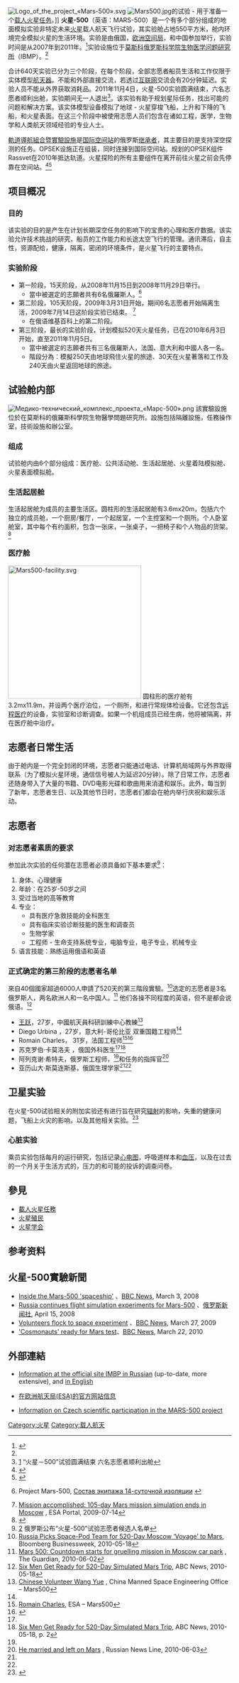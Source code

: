 {{noteTA
|G1=unit
|G2=IT
|G3=Aero
|G4=Astronomy
}}
{{Expand|time=2010-05-20}}
[[File:Logo_of_the_project_«Mars-500».svg|thumb]]
[[File:Mars500.jpg|thumb]]的试验 - 用于准备一个[[载人火星任务|载人火星任务]]。]]
'''火星-500'''（英语：MARS-500）是一个有多个部分组成的地面模拟实验非特定未来[[火星|火星]]载人航天飞行试验，其实验舱占地550平方米，舱内环境完全模拟火星的生活环境。实验是由俄国，[[欧洲空间局|欧洲空间局]]，和中国参加举行，实验时间是从2007年到2011年。<ref name="lenta.ru">{{Cite web |url=http://lenta.ru/articles/2011/11/04/mars500/ |title=В Москве завершилась 520-дневная репетиция полета на Марс |accessdate=2014-01-25 |archive-date=2014-02-01 |archive-url=https://web.archive.org/web/20140201203624/http://lenta.ru/articles/2011/11/04/mars500/ |dead-url=no }}</ref>实验设施位于[[莫斯科|莫斯科]][[俄罗斯科学院|俄罗斯科学院]][[俄罗斯科学院医学生物问题研究所|生物医学问题研究所]]（IBMP）。<ref name="lenta.ru" /> 

合计640天实验已分为三个阶段，在每个阶段，全部志愿者船员生活和工作仅限于实体模型[[航天器|航天器]]。不能和外部直接交流，若透过[[互联网|互联网]]交流会有20分钟延迟。实验人员不能从外界获取消耗品。2011年11月4日，火星-500实验圆满结束，六名志愿者顺利出舱，实验期间无一人退出<ref>[http://news.ifeng.com/world/detail_2011_11/05/10434449_0.shtml] {{Wayback|url=http://news.ifeng.com/world/detail_2011_11/05/10434449_0.shtml |date=20140201221519 }}“火星－500”试验圆满结束 六名志愿者顺利出舱</ref>。该实验有助于规划星际任务，找出可能的问题和解决方案。该实体模型设备模拟了地球 - 火星穿梭飞船，上升和下降的飞船，和火星表面。在这三个阶段中被使用志愿人员们包含在诸如工程，医学，生物学和人类航天领域经验的专业人士。

[[軌道導航組合暨實驗設施|軌道導航組合暨實驗設施]]是[[国际空间站|国际空间站]]的俄罗斯[[空间站|继承者]]，其主要目的是支持深空探测的任务。OPSEK设施正在组装，同时连接到国际空间站。规划的OPSEK组件Rassvet在2010年抵达轨道。火星探险的所有主要组件在离开前往火星之前会先停靠在空间站。<ref name="russianspaceweb">{{cite web|url=http://www.russianspaceweb.com/opsek.html|title=Orbital Piloted Assembly and Experiment Complex|last=Zak|first=Anataloy|date=2009-07-03|publisher=Russianspaceweb.com|accessdate=2009-07-04|archive-date=2016-03-22|archive-url=https://web.archive.org/web/20160322085643/http://www.russianspaceweb.com/opsek.html|dead-url=no}}</ref><ref name="bbc">{{cite news|url=http://news.bbc.co.uk/2/hi/science/nature/8064060.stm|title=Russia 'to save its ISS modules'|date=2009-05-22|publisher=BBC News|accessdate=2009-07-04|archive-date=2018-05-25|archive-url=https://web.archive.org/web/20180525153814/http://news.bbc.co.uk/2/hi/science/nature/8064060.stm|dead-url=no}}</ref>

==项目概况==
===目的===
该实验的目的是产生在计划长期深空任务的影响下的宝贵的心理和医疗数据。该实验允许技术挑战的研究，船员的工作能力和长途太空飞行的管理。通讯滞后，自主性，资源配给，健康，隔离，密闭的环境条件，是火星飞行的主要特点。

===实验阶段===
* 第一阶段，15天阶段，从2008年11月15日到2008年11月29日举行。
** 當中被選定的志願者共有6名俄羅斯人。<ref>{{ru icon}} Project Mars-500, [http://mars500.imbp.ru/14_crew.html Состав экипажа 14-суточной изоляции] {{Wayback|url=http://mars500.imbp.ru/14_crew.html |date=20140202182417 }}</ref>
* 第二阶段，105天阶段，2009年3月31日开始，期间6名志愿者开始隔离生活，2009年7月14日这阶段实验已结束。 <ref>[http://www.esa.int/SPECIALS/Mars500/SEMIS47CTWF_0.html Mission accomplished: 105-day Mars mission simulation ends in Moscow] {{Wayback|url=http://www.esa.int/SPECIALS/Mars500/SEMIS47CTWF_0.html |date=20121019221808 }}, ESA Portal, 2009-07-14</ref>
** 在俄语维基百科上的第二阶段{{Tsl|ru|Image:Экипаж 105-суточной изоляции проекта "Марс-500" во время испытания на выживаемость.jpg|成员照片}}。
* 第三阶段，最长的实验阶段，计划模拟520天火星任务，已在2010年6月3日开始，直至2011年11月5日。
** 當中被選定的志願者共有三名俄羅斯人，法国、意大利和中國人各一名。
** 階段分為：模擬250天由地球飛住火星的旅途、30天在火星著落和工作及240天由火星返回地球的旅途。

==试验舱内部==
[[File:Медико-технический_комплекс_проекта_«Марс-500».png|thumb]]
該實驗設施位於在莫斯科的俄羅斯科學院生物醫學問題研究所。設施包括隔離設施，任務操作室，技術設施和辦公室。

===组成===
试验舱内由6个部分组成：医疗舱、公共活动舱、生活起居舱、火星着陆模拟舱、火星表面模拟舱。

===生活起居舱===
生活起居舱为成员的主要生活区。圆柱形的生活起居舱有3.6mx20m，包括六个独立的成员舱，一个厨房/餐厅，一个起居室，一个主控室和一个厕所。个人卧室舱室，其中每个有约面积{{convert|3|m2}}，包含一张床，一张桌子，一把椅子和个人物品的货架。<ref name="ESA Mars 500 Information Kit">{{cite web |url=http://esamultimedia.esa.int/docs/Mars500/ESA_Mars_500InfoKit_31May2010.pdf |title=ESA Mars 500 Isolation Study Information Kit |accessdate=2011-02-02 |archive-date=2011-01-25 |archive-url=https://web.archive.org/web/20110125131902/http://esamultimedia.esa.int/docs/Mars500/ESA_Mars_500InfoKit_31May2010.pdf |dead-url=no }}</ref>

===医疗舱===
[[File:Mars500-facility.svg|300px]]
圆柱形的医疗舱有3.2mx11.9m，并设两个医疗泊位，一个厕所，和进行常规体检设备。它还包含[[遠距醫療|远程医疗]]的设备，实验室和诊断调查。如果一个机组成员已经生病，他将被隔离，并在医疗舱中治疗。

==志愿者日常生活==
由于舱内是一个完全封闭的环境，志愿者只能通过电话、计算机局域网与外界取得联系（为了模拟火星环境，通信信号被人为延迟20分钟）。除了日常工作，志愿者还随身带入了大量的书籍、DVD电影光碟和歌曲用来消遣和娱乐。此外，每当到了新年，志愿者生日、以及其他节日时，志愿者们都会在舱内举行庆祝和娱乐活动。

==志愿者==
===对志愿者素质的要求===
参加此次实验的任何潜在志愿者必须具备如下基本要求<ref>[http://www.cmse.gov.cn/mars500/show.php?itemid=11] {{Wayback|url=http://www.cmse.gov.cn/mars500/show.php?itemid=11 |date=20140201154158 }}俄罗斯公布“火星-500”试验志愿者候选人名单</ref>：
#身体、心理健康
#年龄：在25岁-50岁之间
#受过当地的高等教育
#专业：
#*具有医疗急救技能的全科医生
#*具有临床实验诊断技能的医生和调查员
#*生物学家
#*工程师 - 生命支持系统专业，电脑专业，电子专业，机械专业
#语言技能：熟练运用俄语和英语

===正式确定的第三阶段的志愿者名单===
來自40個國家超過6000人申請了520天的第三階段實驗。<ref name="Businessweek">[https://web.archive.org/web/20100603203709/http://www.businessweek.com/news/2010-05-18/russia-picks-space-pod-team-for-520-day-moscow-voyage-to-mars.html Russia Picks Space-Pod Team for 520-Day Moscow ‘Voyage’ to Mars], Bloomberg Businessweek, 2010-05-18</ref>选定的志愿者是3名俄罗斯人，两名欧洲人和一名中国人。<ref name="Guardian">[http://www.guardian.co.uk/science/2010/jun/02/mars-500-countdown-mission-moscow Mars 500: Countdown starts for gruelling mission in Moscow car park] {{Wayback|url=http://www.guardian.co.uk/science/2010/jun/02/mars-500-countdown-mission-moscow |date=20130313020417 }}, The Guardian, 2010-06-02</ref> 他们各操不同程度的英语，但不是都会说俄语。<ref>[http://abcnews.go.com/Technology/wirestory?id=10679694&page=1 Six Men Get Ready for 520-Day Simulated Mars Trip], ABC News, 2010-05-18</ref> 
* [[王跃|王跃]]，27岁，中國航天員科研訓練中心教練<ref>[http://www.cmse.gov.cn/mars500/show.php?itemid=131 Chinese Volunteer Wang Yue] {{Wayback|url=http://www.cmse.gov.cn/mars500/show.php?itemid=131 |date=20110707031840 }}, China Manned Space Engineering Office – Mars500</ref>
* Diego Urbina ，27岁，意大利-哥伦比亚 双重国籍工程师<ref name="Guardian"/>
* Romain Charles， 31岁，法国工程师<ref>[http://asimov.esrin.esa.int/esaMI/Mars500/SEMA0H1W36G_0.html Romain Charles]{{dead link|date=2018年1月 |bot=InternetArchiveBot |fix-attempted=yes }}, ESA – Mars500</ref><ref>{{Cite web |url=http://lenta.ru/news/2013/01/08/mars500sleep/ |title=Путешествие к Марсу признали скучным занятием |accessdate=2014-01-25 |archive-date=2014-02-01 |archive-url=https://web.archive.org/web/20140201203613/http://lenta.ru/news/2013/01/08/mars500sleep/ |dead-url=no }}</ref>
* 苏克罗伯·卡莫洛夫 ，俄国外科医生<ref name="Businessweek"/><ref name="ABCNews">[http://abcnews.go.com/Technology/wirestory?id=10679694&page=2 Six Men Get Ready for 520-Day Simulated Mars Trip], ABC News, 2010-05-18, p. 2</ref>
* 阿列克谢·希特夫，俄罗斯工程师，<ref name="Businessweek"/>和任务的指挥官<ref name=RussianNewsLine>[http://runewsline.com/2010/06/03/he-married-and-left-on-mars/ He married and left on Mars] {{webarchive|url=https://archive.is/20110715213426/http://runewsline.com/2010/06/03/he-married-and-left-on-mars/ |date=2011-07-15 }}, Russian News Line, 2010-06-03</ref>
* 亚历山大·斯莫连斯基，俄国生理学家<ref name="Businessweek"/><ref name=RussianNewsLine/>

==卫星实验==
在火星-500试验相关的附加实验还有进行旨在研究[[辐射|辐射]]的影响，失重的健康问题，飞船上火灾的影响，以及其他相关实验。<ref name=SE2008>{{cite book |last1=Harland |first1=  David M. |authorlink1= |last2= Harvey |first2=  Brian |authorlink2= |coauthors= |editor1-first= |editor1-last= |editor1-link= |others= |title= Space Exploration 2008 |trans_title= |url= |archiveurl= |archivedate= |format= |accessdate= |type= |edition= |series= |volume= |date= |year= |month= |origyear= |publisher= Springer |location= Berlin Heidelberg New York |language= |isbn= 978-0-387-71667-1 |oclc= |doi= |id= |page= 62 |pages= |at= |trans_chapter= |chapter= |chapterurl= |quote= |ref= |bibcode= |laysummary= |laydate= |separator= |postscript= |lastauthoramp=}}</ref>

===心脏实验===
乘员实验包括每月的运行研究，包括记录[[心电图|心电图]]，呼吸道样本和[[血压|血压]]，以及在过去的一个月关于生活方式的，压力的和可能的投诉的调查问卷。

== 參見 ==
{{portal box|航天|火星}}
* [[載人火星任務|載人火星任務]]
* [[火星殖民|火星殖民]]
* [[火星学会|火星学会]]

==参考资料==
{{reflist|2}}

== 火星-500實驗新聞 ==
* [http://news.bbc.co.uk/2/hi/science/nature/7267689.stm Inside the Mars-500 'spaceship'] {{Wayback|url=http://news.bbc.co.uk/2/hi/science/nature/7267689.stm |date=20100610110046 }}、[[BBC_News|BBC News]], March 3, 2008
* [http://en.rian.ru/science/20080415/105147733.html Russia continues flight simulation experiments for Mars-500] {{Wayback|url=http://en.rian.ru/science/20080415/105147733.html |date=20100606191056 }}、[[俄罗斯新闻社|俄罗斯新闻社]], April 15, 2008
* [http://news.bbc.co.uk/1/hi/world/europe/7966731.stm Volunteers flock to space experiment ] {{Wayback|url=http://news.bbc.co.uk/1/hi/world/europe/7966731.stm |date=20090330025052 }}、[[BBC_News|BBC News]], March 27, 2009
* [http://news.bbc.co.uk/1/hi/sci/tech/8579277.stm 'Cosmonauts' ready for Mars test]、[[BBC_News|BBC News]], March 22, 2010

== 外部連結 ==
{{Commons category|Mars-500}}
* {{Ru}} [http://mars500.imbp.ru/index.html Information at the official site IMBP in Russian] {{Wayback|url=http://mars500.imbp.ru/index.html |date=20090719021752 }} (up-to-date, more extensive), and {{En}} [http://www.imbp.ru/Mars500/Mars500-e.html in English] {{Wayback|url=http://www.imbp.ru/Mars500/Mars500-e.html |date=20100328140927 }}
* {{En}} [http://www.esa.int/SPECIALS/Mars500/ 在欧洲航天局(ESA)的官方网站信息] {{Wayback|url=http://www.esa.int/SPECIALS/Mars500/ |date=20100606034809 }}
* {{En}} [https://web.archive.org/web/20090403072942/http://mars500.cz/ Information on Czech scientific participation in the MARS-500 project]

{{火星}}

[[Category:火星|Category:火星]]
[[Category:载人航天|Category:载人航天]]